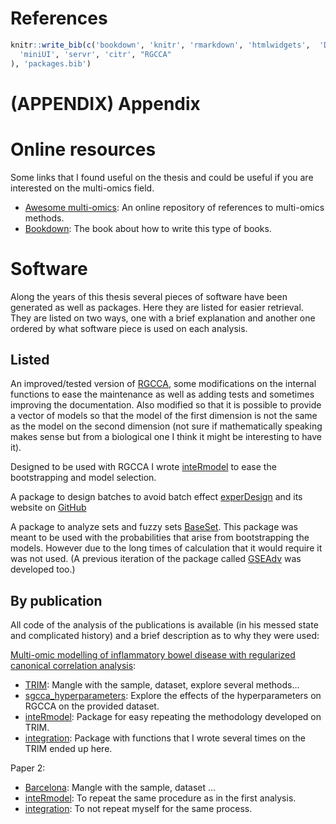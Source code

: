 # References {.unnumbered}

```r
knitr::write_bib(c('bookdown', 'knitr', 'rmarkdown', 'htmlwidgets',  'DT',
  'miniUI', 'servr', 'citr', "RGCCA"
), 'packages.bib')
```

::: {#refs}
:::

# (APPENDIX) Appendix {.unnumbered}

# Online resources

Some links that I found useful on the thesis and could be useful if you are
interested on the multi-omics field.

-   [Awesome multi-omics](https://github.com/mikelove/awesome-multi-omics): An
    online repository of references to multi-omics methods.
-   [Bookdown](https://github.com/rstudio/bookdown/): The book about how to
    write this type of books.

# Software

Along the years of this thesis several pieces of software have been generated as
well as packages. Here they are listed for easier retrieval. They are listed on
two ways, one with a brief explanation and another one ordered by what software
piece is used on each analysis.

## Listed

An improved/tested version of [RGCCA](https://github.com/llrs/RGCCA), some
modifications on the internal functions to ease the maintenance as well as
adding tests and sometimes improving the documentation. Also modified so that it
is possible to provide a vector of models so that the model of the first
dimension is not the same as the model on the second dimension (not sure if
mathematically speaking makes sense but from a biological one I think it might
be interesting to have it).

Designed to be used with RGCCA I wrote
[inteRmodel](https:github.com/llrs/inteRmodel) to ease the bootstrapping and
model selection.

A package to design batches to avoid batch effect
[experDesign](https://cran.r-project.org/package=experDesign) and its website on
[GitHub](https://github.com/llrs/experDesign)

A package to analyze sets and fuzzy sets
[BaseSet](https://github.com/llrs/BaseSet). This package was meant to be used
with the probabilities that arise from bootstrapping the models. However due to
the long times of calculation that it would require it was not used. (A previous
iteration of the package called [GSEAdv](https://github.com/llrs/GSEAdv) was
developed too.)

## By publication

All code of the analysis of the publications is available (in his messed state
and complicated history) and a brief description as to why they were used:

[Multi-omic modelling of inflammatory bowel disease with regularized canonical
correlation analysis](https://doi.org/10.1101/2020.04.16.20031492):

-   [TRIM](https://github.com/llrs/TRIM): Mangle with the sample, dataset,
    explore several methods...
-   [sgcca\_hyperparameters](https://github.com/llrs/sgcca_hyperparameters):
    Explore the effects of the hyperparameters on RGCCA on the provided dataset.
-   [inteRmodel](https://github.com/llrs/inteRmodel): Package for easy repeating
    the methodology developed on TRIM.
-   [integration](https://github.com/llrs/integration-helper): Package with
    functions that I wrote several times on the TRIM ended up here.

Paper 2:

-   [Barcelona](https://github.com/llrs/Barcelona): Mangle with the sample,
    dataset ...
-   [inteRmodel](https://github.com/llrs/inteRmodel): To repeat the same
    procedure as in the first analysis.
-   [integration](https://github.com/llrs/integration-helper): To not repeat
    myself for the same process.
